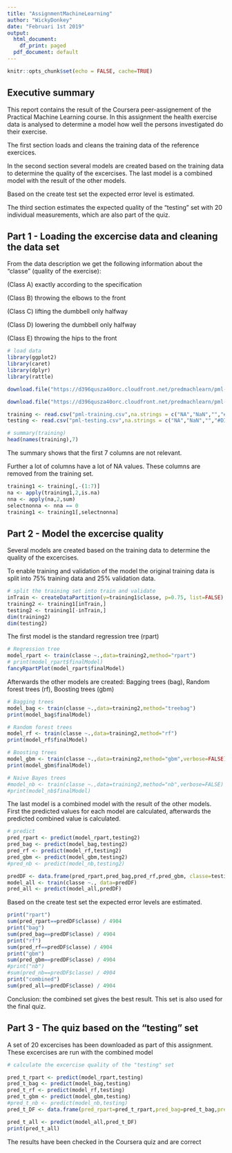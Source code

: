 ```yaml
---
title: "AssignmentMachineLearning"
author: "WickyDonkey"
date: "Februari 1st 2019"
output:
  html_document:
    df_print: paged
  pdf_document: default
---
```


```r
knitr::opts_chunk$set(echo = FALSE, cache=TRUE)
```

## Executive summary

This report contains the result of the Coursera peer-assignement of the Practical Machine Learning course. 
In this assignment the health exercise data is analysed to determine a model how well the persons investigated do their exercise.

The first section loads and cleans the training data of the reference exercices.

In the second section several models are created based on the training data to determine the quality of the excercises. The last model is a combined model with the result of the other models.

Based on the create test set the expected error level is estimated.

The third section estimates the expected quality of the "testing" set with 20 individual measurements, which are also part of the quiz. 


## Part 1 - Loading the excercise data and cleaning the data set 

From the data description we get the following information about the "classe" (quality of the exercise):

(Class A) exactly according to the specification

(Class B) throwing the elbows to the front

(Class C) lifting the dumbbell only halfway

(Class D) lowering the dumbbell only halfway

(Class E) throwing the hips to the front

```r
# load data
library(ggplot2)
library(caret)
library(dplyr)
library(rattle)

download.file("https://d396qusza40orc.cloudfront.net/predmachlearn/pml-training.csv","pml-training.csv")

download.file("https://d396qusza40orc.cloudfront.net/predmachlearn/pml-testing.csv","pml-testing.csv")

training <- read.csv("pml-training.csv",na.strings = c("NA","NaN","","#DIV/0!"))
testing <- read.csv("pml-testing.csv",na.strings = c("NA","NaN","","#DIV/0!"))

# summary(training)
head(names(training),7)

```

The summary shows that the first 7 columns are not relevant. 

Further a lot of columns have a lot of NA values. These columns are removed from the training set.

```r
training1 <- training[,-(1:7)]
na <- apply(training1,2,is.na)
nna <- apply(na,2,sum)
selectnonna <- nna == 0
training1 <- training1[,selectnonna]
```

## Part 2 - Model the excercise quality

Several models are created based on the training data to determine the quality of the excercises.

To enable training and validation of the model the original training data is split into 75% training data and 25% validation data.

```r
# split the training set into train and validate
inTrain <- createDataPartition(y=training1$classe, p=0.75, list=FALSE)
training2 <- training1[inTrain,]
testing2 <- training1[-inTrain,]
dim(training2)
dim(testing2)
```

The first model is the standard regression tree (rpart)

```r
# Regression tree
model_rpart <- train(classe ~.,data=training2,method="rpart")
# print(model_rpart$finalModel)
fancyRpartPlot(model_rpart$finalModel)
```

Afterwards the other models are created: Bagging trees (bag), Random forest trees (rf), Boosting trees (gbm)

```r
# Bagging trees
model_bag <- train(classe ~.,data=training2,method="treebag")
print(model_bag$finalModel)
```

```r
# Random forest trees
model_rf <- train(classe ~.,data=training2,method="rf")
print(model_rf$finalModel)
```

```r
# Boosting trees
model_gbm <- train(classe ~.,data=training2,method="gbm",verbose=FALSE)
print(model_gbm$finalModel)
```

```r
# Naive Bayes trees
#model_nb <- train(classe ~.,data=training2,method="nb",verbose=FALSE)
#print(model_nb$finalModel)
```

The last model is a combined model with the result of the other models.
First the predicted values for each model are calculated, afterwards the predicted combined value is calculated.

```r
# predict
pred_rpart <- predict(model_rpart,testing2)
pred_bag <- predict(model_bag,testing2)
pred_rf <- predict(model_rf,testing2)
pred_gbm <- predict(model_gbm,testing2)
#pred_nb <- predict(model_nb,testing2)

predDF <- data.frame(pred_rpart,pred_bag,pred_rf,pred_gbm, classe=testing2$classe)
model_all <- train(classe ~., data=predDF)
pred_all <- predict(model_all,predDF)
```

Based on the create test set the expected error levels are estimated.

```r
print("rpart")
sum(pred_rpart==predDF$classe) / 4904
print("bag")
sum(pred_bag==predDF$classe) / 4904
print("rf")
sum(pred_rf==predDF$classe) / 4904
print("gbm")
sum(pred_gbm==predDF$classe) / 4904
#print("nb")
#sum(pred_nb==predDF$classe) / 4904
print("combined")
sum(pred_all==predDF$classe) / 4904
```

Conclusion: the combined set gives the best result. This set is also used for the final quiz.

## Part 3 - The quiz based on the "testing" set

A set of 20 excercises has been downloaded as part of this assignment. These excercises are run with the combined model

```r
# calculate the excercise quality of the "testing" set

pred_t_rpart <- predict(model_rpart,testing)
pred_t_bag <- predict(model_bag,testing)
pred_t_rf <- predict(model_rf,testing)
pred_t_gbm <- predict(model_gbm,testing)
#pred_t_nb <- predict(model_nb,testing)
pred_t_DF <- data.frame(pred_rpart=pred_t_rpart,pred_bag=pred_t_bag,pred_rf=pred_t_rf,pred_gbm=pred_t_gbm)

pred_t_all <- predict(model_all,pred_t_DF)
print(pred_t_all)
```

The results have been checked in the Coursera quiz and are correct